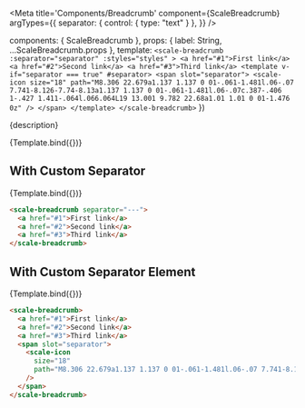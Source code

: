 

<Meta
  title='Components/Breadcrumb'
  component={ScaleBreadcrumb}
  argTypes={{
    separator: {
      control: { type: "text" }
    },
  }}
/>

  components: { ScaleBreadcrumb },
  props: {
    label: String,
    ...ScaleBreadcrumb.props
  },
  template: `
    <scale-breadcrumb
      :separator="separator"
      :styles="styles"
    >
      <a href="#1">First link</a>
      <a href="#2">Second link</a>
      <a href="#3">Third link</a>
      <template v-if="separator === true" #separator>
        <span slot="separator">
          <scale-icon
            size="18"
            path="M8.306 22.679a1.137 1.137 0 01-.061-1.481l.06-.07 7.741-8.126-7.74-8.13a1.137 1.137 0 01-.061-1.481l.06-.07c.387-.406 1-.427 1.411-.064l.066.064L19 13.001 9.782 22.68a1.01 1.01 0 01-1.476 0z"
          />
        </span>
      </template>
    </scale-breadcrumb>
  `
})

<Description>{description}</Description>

<Preview withSource="none">
  <Story
    name='Standard'
    args={{}}
  >
    {Template.bind({})}
  </Story>
</Preview>

<Props story='Standard' />

## With Custom Separator

<Preview withSource="none">
  <Story
    name='With Custom Separator'
    args={{
      separator: '---',
    }}
  >
    {Template.bind({})}
  </Story>
</Preview>

```html
<scale-breadcrumb separator="---">
  <a href="#1">First link</a>
  <a href="#2">Second link</a>
  <a href="#3">Third link</a>
</scale-breadcrumb>
```

## With Custom Separator Element

<Preview withSource="none">
  <Story
    name='With Custom Separator Element'
    args={{
      separator: true
    }}
  >
    {Template.bind({})}
  </Story>
</Preview>

```html
<scale-breadcrumb>
  <a href="#1">First link</a>
  <a href="#2">Second link</a>
  <a href="#3">Third link</a>
  <span slot="separator">
    <scale-icon
      size="18"
      path="M8.306 22.679a1.137 1.137 0 01-.061-1.481l.06-.07 7.741-8.126-7.74-8.13a1.137 1.137 0 01-.061-1.481l.06-.07c.387-.406 1-.427 1.411-.064l.066.064L19 13.001 9.782 22.68a1.01 1.01 0 01-1.476 0z"
    />
  </span>
</scale-breadcrumb>
```
